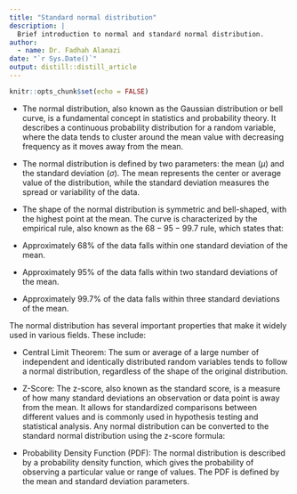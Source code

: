```yaml
---
title: "Standard normal distribution"
description: |
  Brief introduction to normal and standard normal distribution.
author:
  - name: Dr. Fadhah Alanazi 
date: "`r Sys.Date()`"
output: distill::distill_article
---
```


```r
knitr::opts_chunk$set(echo = FALSE)
```

- The normal distribution, also known as the Gaussian distribution or bell curve, is a fundamental concept in statistics and probability theory. It describes a continuous probability distribution for a random variable, where the data tends to cluster around the mean value with decreasing frequency as it moves away from the mean.

- The normal distribution is defined by two parameters: the mean ($\mu$) and the standard deviation ($\sigma$). 
The mean represents the center or average value of the distribution, while the standard deviation measures the spread or variability of the data.

- The shape of the normal distribution is symmetric and bell-shaped, with the highest point at the mean. The curve is characterized by the empirical rule, also known as the $68-95-99.7$ rule, which states that:

- Approximately $68\%$ of the data falls within one standard deviation of the mean.
- Approximately $95\%$ of the data falls within two standard deviations of the mean.
- Approximately $99.7\%$ of the data falls within three standard deviations of the mean.

The normal distribution has several important properties that make it widely used in various fields. These include:

- Central Limit Theorem: The sum or average of a large number of independent and identically distributed random variables tends to follow a normal distribution, regardless of the shape of the original distribution. 

- Z-Score: The z-score, also known as the standard score, is a measure of how many standard deviations an observation or data point is away from the mean. It allows for standardized comparisons between different values and is commonly used in hypothesis testing and statistical analysis. Any normal distribution can be converted to the standard normal distribution using the z-score formula:
\begin{equation}
z = \frac{x - \mu}{\sigma}
\end{equation}
- Probability Density Function (PDF): The normal distribution is described by a probability density function, which gives the probability of observing a particular value or range of values. The PDF is defined by the mean and standard deviation parameters.




